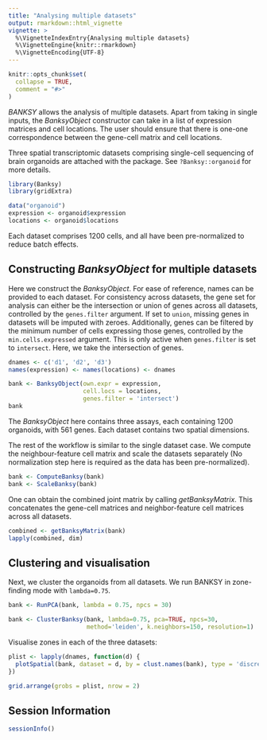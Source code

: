```yaml
---
title: "Analysing multiple datasets"
output: rmarkdown::html_vignette
vignette: >
  %\VignetteIndexEntry{Analysing multiple datasets}
  %\VignetteEngine{knitr::rmarkdown}
  %\VignetteEncoding{UTF-8}
---
```


```r
knitr::opts_chunk$set(
  collapse = TRUE,
  comment = "#>"
)
```

*BANKSY* allows the analysis of multiple datasets. Apart from taking in single 
inputs, the *BanksyObject* constructor can take in a list of expression matrices
and cell locations. The user should ensure that there is one-one correspondence 
between the gene-cell matrix and cell locations.

Three spatial transcriptomic datasets comprising single-cell sequencing of brain
organoids are attached with the package. See `?Banksy::organoid` for more 
details. 

```r
library(Banksy)
library(gridExtra)

data("organoid")
expression <- organoid$expression
locations <- organoid$locations
```

Each dataset comprises 1200 cells, and all have been pre-normalized to reduce 
batch effects.

## Constructing *BanksyObject* for multiple datasets

Here we construct the *BanksyObject*. For ease of reference, names can be 
provided to each dataset. For consistency across datasets, the gene set for 
analysis can either be the intersection or union of genes across all 
datasets, controlled by the `genes.filter` argument. If set to `union`, 
missing genes in datasets will be imputed with zeroes. Additionally, genes can 
be filtered by the minimum number of cells expressing those genes, controlled
by the `min.cells.expressed` argument. This is only active when `genes.filter` 
is set to `intersect`. Here, we take the intersection of genes.

```r
dnames <- c('d1', 'd2', 'd3')
names(expression) <- names(locations) <- dnames

bank <- BanksyObject(own.expr = expression,
                     cell.locs = locations,
                     genes.filter = 'intersect')
bank
```

The *BanksyObject* here contains three assays, each containing 1200 organoids, 
with 561 genes. Each dataset contains two spatial dimensions.

The rest of the workflow is similar to the single dataset case. We compute
the neighbour-feature cell matrix and scale the datasets separately (No 
normalization step here is required as the data has been pre-normalized).

```r
bank <- ComputeBanksy(bank)
bank <- ScaleBanksy(bank)
```

One can obtain the combined joint matrix by calling *getBanksyMatrix*. This 
concatenates the gene-cell matrices and neighbor-feature cell matrices across 
all datasets.

```r
combined <- getBanksyMatrix(bank)
lapply(combined, dim)
```

## Clustering and visualisation

Next, we cluster the organoids from all datasets. We run BANKSY in zone-finding
mode with `lambda=0.75`.

```r
bank <- RunPCA(bank, lambda = 0.75, npcs = 30)

bank <- ClusterBanksy(bank, lambda=0.75, pca=TRUE, npcs=30,
                      method='leiden', k.neighbors=150, resolution=1)

```

Visualise zones in each of the three datasets:

```r
plist <- lapply(dnames, function(d) {
  plotSpatial(bank, dataset = d, by = clust.names(bank), type = 'discrete', pt.size = 1)
})

grid.arrange(grobs = plist, nrow = 2)
```

## Session Information
```r
sessionInfo()
```

